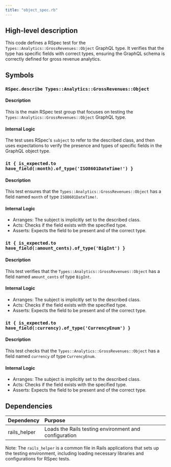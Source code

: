 ```yaml
---
title: "object_spec.rb"
---
```


## High-level description
This code defines a RSpec test for the `Types::Analytics::GrossRevenues::Object` GraphQL type. It verifies that the type has specific fields with correct types, ensuring the GraphQL schema is correctly defined for gross revenue analytics.

## Symbols

### `RSpec.describe Types::Analytics::GrossRevenues::Object`
#### Description
This is the main RSpec test group that focuses on testing the `Types::Analytics::GrossRevenues::Object` GraphQL type.

#### Internal Logic
The test uses RSpec's `subject` to refer to the described class, and then uses expectations to verify the presence and types of specific fields in the GraphQL object type.

### `it { is_expected.to have_field(:month).of_type('ISO8601DateTime!') }`
#### Description
This test ensures that the `Types::Analytics::GrossRevenues::Object` has a field named `month` of type `ISO8601DateTime!`.

#### Internal Logic
- Arranges: The subject is implicitly set to the described class.
- Acts: Checks if the field exists with the specified type.
- Asserts: Expects the field to be present and of the correct type.

### `it { is_expected.to have_field(:amount_cents).of_type('BigInt') }`
#### Description
This test verifies that the `Types::Analytics::GrossRevenues::Object` has a field named `amount_cents` of type `BigInt`.

#### Internal Logic
- Arranges: The subject is implicitly set to the described class.
- Acts: Checks if the field exists with the specified type.
- Asserts: Expects the field to be present and of the correct type.

### `it { is_expected.to have_field(:currency).of_type('CurrencyEnum') }`
#### Description
This test checks that the `Types::Analytics::GrossRevenues::Object` has a field named `currency` of type `CurrencyEnum`.

#### Internal Logic
- Arranges: The subject is implicitly set to the described class.
- Acts: Checks if the field exists with the specified type.
- Asserts: Expects the field to be present and of the correct type.

## Dependencies
| Dependency | Purpose |
|:-----------|:--------|
| rails_helper | Loads the Rails testing environment and configuration |

Note: The `rails_helper` is a common file in Rails applications that sets up the testing environment, including loading necessary libraries and configurations for RSpec tests.